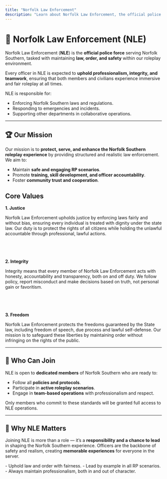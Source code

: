 ```yaml
---
title: "Norfolk Law Enforcement"
description: "Learn about Norfolk Law Enforcement, the official police force of Norfolk Southern, and what they stand for."
---
```


# 🚨 Norfolk Law Enforcement (NLE)

Norfolk Law Enforcement (**NLE**) is the **official police force** serving Norfolk Southern, tasked with maintaining **law, order, and safety** within our roleplay environment.

Every officer in NLE is expected to **uphold professionalism, integrity, and teamwork**, ensuring that both members and civilians experience immersive and fair roleplay at all times.

<Info>
  NLE is responsible for:

  - Enforcing Norfolk Southern laws and regulations.
  - Responding to emergencies and incidents.
  - Supporting other departments in collaborative operations.
</Info>

---

## 🏆 Our Mission

Our mission is to **protect, serve, and enhance the Norfolk Southern roleplay experience** by providing structured and realistic law enforcement. We aim to:

- Maintain **safe and engaging RP scenarios**.
- Promote **training, skill development, and officer accountability**.
- Foster **community trust and cooperation**.

## Core Values

**1. Justice**

Norfolk Law Enforcement upholds justice by enforcing laws fairly and without bias, ensuring every individual is treated with dignity under the state law. Our duty is to protect the rights of all citizens while holding the unlawful accountable through professional, lawful actions.

## [**​**](https://fresno.gg/police/core-values#2-integrity)

**2. Integrity**

Integrity means that every member of Norfolk Law Enforcement acts with honesty, accountability and transparency, both on and off duty. We follow policy, report misconduct and make decisions based on truth, not personal gain or favoritism.

## [**​**](https://fresno.gg/police/core-values#3-freedom)

**3. Freedom**

Norfolk Law Enforcement protects the freedoms guaranteed by the State law, including freedom of speech, due process and lawful self-defense. Our mission is to safeguard these liberties by maintaining order without infringing on the rights of the public.

---

## 👮 Who Can Join

NLE is open to **dedicated members** of Norfolk Southern who are ready to:

- Follow all **policies and protocols**.
- Participate in **active roleplay scenarios**.
- Engage in **team-based operations** with professionalism and respect.

<Warning>
  Only members who commit to these standards will be granted full access to NLE operations.
</Warning>

---

## 📌 Why NLE Matters

Joining NLE is more than a role — it’s a **responsibility and a chance to lead** in shaping the Norfolk Southern experience. Officers are the backbone of safety and realism, creating **memorable experiences** for everyone in the server.

<Check>
  - Uphold law and order with fairness.
  - Lead by example in all RP scenarios.
  - Always maintain professionalism, both in and out of character.
</Check>